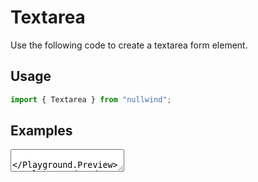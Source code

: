 

<Meta title="Textarea" description="Use the following code to create a textarea form element." />

# Textarea

Use the following code to create a textarea form element.

## Usage

```jsx
import { Textarea } from "nullwind";
```

## Examples

<Playground title="Default">
  <Playground.Preview>
    <Textarea />
  </Playground.Preview>
  <Playground.Code>
    ```jsx
    <Textarea />
    ```
  </Playground.Code>
</Playground>

<Playground title="With label">
  <Playground.Preview>
    <Textarea label="Email" required />
  </Playground.Preview>
  <Playground.Code>
    ```jsx
    <Textarea label="Email" required />
    ```
  </Playground.Code>
</Playground>

<Playground title="With corner">
  <Playground.Preview>
    <Textarea label="Email" corner="This is a corner" />
  </Playground.Preview>
  <Playground.Code>
    ```jsx
    <Textarea label="Email" corner="This is a corner" />
    ```
  </Playground.Code>
</Playground>

<Playground title="With help text">
  <Playground.Preview>
    <Textarea label="Email" helper="This a help message" />
  </Playground.Preview>
  <Playground.Code>
    ```jsx
    <Textarea label="Email" helper="This a help message" />
    ```
  </Playground.Code>
</Playground>

<Playground title="With validation error">
  <Playground.Preview>
    <Textarea label="Email" error="This a error message" />
  </Playground.Preview>
  <Playground.Code>
    ```jsx
    <Textarea label="Email" error="This a error message" />
    ```
  </Playground.Code>
</Playground>

<Playground title="Disabled">
  <Playground.Preview>
    <Textarea label="Email" disabled />
  </Playground.Preview>
  <Playground.Code>
    ```jsx
    <Textarea label="Email" disabled />
    ```
  </Playground.Code>
</Playground>
